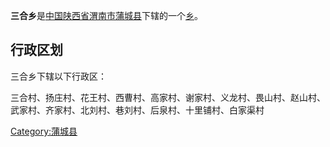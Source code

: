 {{中国乡级行政区
|行政区全称 = 三合乡
|景观照片文件名 = 
|景观照片描述 = 
|汉语拼音 =
|其他语言 = 
|其他语言名称 = 
|位置图文件名 = 
|位置图描述 = 
|自定义图片=
|上级行政区 = [[陕西省|陕西省]][[渭南市|渭南市]][[蒲城县|蒲城县]]
|行政区类别 = [[乡级行政区|乡]]
|行政区划代码 = 
|行政区划 = 
|村委会 = 
|居委会 = 
|建置时间 = 
|领导职位 = 
|领导名称 = 
|政府驻地 = 
|毗邻 = 
|地理坐标 = 
|总面积 = 
|总人口 = 
|户籍人口 = 
|户籍人口年份 = 
|常住人口 = 
|常住人口年份 = 
|人口密度 = 
|GDP = 
|邮政编码 = 
|电话区号 = 
|官方网站 = 
|网站名称 = 
}}
'''三合乡'''是[[中华人民共和国|中国]][[陕西省|陕西省]][[渭南市|渭南市]][[蒲城县|蒲城县]]下辖的一个[[乡级行政区|乡]]。

== 行政区划 ==
三合乡下辖以下行政区：

三合村、扬庄村、花王村、西曹村、高家村、谢家村、义龙村、畏山村、赵山村、武家村、齐家村、北刘村、巷刘村、后泉村、十里铺村、白家渠村

{{陕西小作品}}
{{蒲城县行政区划}}

[[Category:蒲城县|Category:蒲城县]]